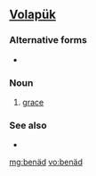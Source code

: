 ==[[Volapük]]==

===Alternative forms===
*{{l|vo|benayd}}

===Noun===
{{infl|vo|noun}}

# [[grace]]

===See also===
*{{l|vo|ben}}

[[mg:benäd]]
[[vo:benäd]]